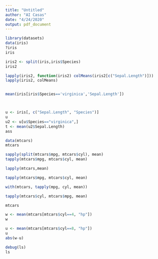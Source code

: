 ```yaml
---
title: "Untitled"
author: "AI Casas"
date: "4/24/2020"
output: pdf_document
---
```


```r
library(datasets)
data(iris)
?iris
iris
```



```r
iris2 <- split(iris,iris$Species)
iris2
```

```r
lapply(iris2, function(iris2) colMeans(iris2[c("Sepal.Length")]))
lapply(iris2, colMeans)


mean(iris[iris$Species=='virginica','Sepal.Length'])




```

```r
u <- iris[, c("Sepal.Length", "Species")]
u
u2 <- u[u$Species=="virginica",]
t <- mean(u2$Sepal.Length)
ass
```

```r
data(mtcars)
mtcars
```

```r
sapply(split(mtcars$mpg, mtcars$cyl), mean)
tapply(mtcars$mpg, mtcars$cyl, mean)
```


```r
lapply(mtcars,mean)
```
```r
tapply(mtcars$mpg, mtcars$cyl, mean)
```

```r
with(mtcars, tapply(mpg, cyl, mean))
```

```r
tapply(mtcars$cyl, mtcars$mpg, mean)
```

```r
mtcars
```

```r
w <- mean(mtcars[mtcars$cyl==4, "hp"])
w
```

```r
u <- mean(mtcars[mtcars$cyl==8, "hp"])
u
abs(w-u)
```

```r
debug(ls)
ls


```

